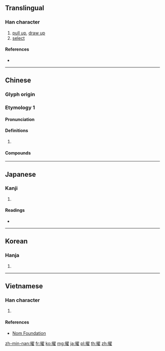 {{character info/new}}
==Translingual==

===Han character===
{{Han char|rn=64|rad=手|as=14|sn=17|four=57014|canj=QSMG,XQSMG|ids=⿰扌翟}}

# [[pull up]], [[draw up]]
# [[select]]

====References====
* {{Han ref|kx=0459.270|dkj=12852|dj=0808.200|hdz=31977.070|uh=64E2|ud=25826|bh=C0C2|bd=49346}}

----

==Chinese==

===Glyph origin===
{{Han etym}}

===Etymology 1===
{{zh-forms}}
{{zh-wp}}

====Pronunciation====
{{zh-pron
|m=zhuó
|c=zok6
|mn=qz,xm:ta̍k/qz,xm:to̍k/zz:cho̍k/qz,tw,xm,zz:tioh
|mn_note=ta̍k - literary; to̍k/tioh - vernacular
|mc=y
|oc=y
|cat=
}}

====Definitions====
{{zh-hanzi}}

# {{rfdef|zh}}

====Compounds====
{{zh-der|擢升|擢髮難數|擢拔|拔擢|擢秀|拔犀擢象|擢引|擢第|擢髮抽腸|擢用|薦擢}}

----

==Japanese==

===Kanji===
{{ja-kanji|grade=|rs=手14}}

# {{defn|lang=ja|sort=手14}}

====Readings====
* {{ja-readings|on=[[てき]] (teki), [[たく]] (taku)|kun=[[ぬきんでる]] (nukinderu)}}

----

==Korean==

===Hanja===
{{ko-hanja|hangeul=탁|eumhun=|rv=tak|mr=t'ak|y=thak}}

# {{defn|lang=ko|sort=手14}}

----

==Vietnamese==

===Han character===
{{vi-readings|rs=手14|hanviet=trạc}}

# {{defn|lang=vi|sort=手14}}

====References====
* [http://nomfoundation.org/common/nom_details.php?codepoint=64e2 Nom Foundation]

[[zh-min-nan:擢]]
[[fr:擢]]
[[ko:擢]]
[[mg:擢]]
[[ja:擢]]
[[pl:擢]]
[[th:擢]]
[[zh:擢]]